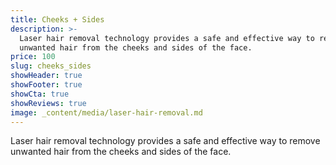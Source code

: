 ```yaml
---
title: Cheeks + Sides
description: >-
  Laser hair removal technology provides a safe and effective way to remove
  unwanted hair from the cheeks and sides of the face.
price: 100
slug: cheeks_sides
showHeader: true
showFooter: true
showCta: true
showReviews: true
image: _content/media/laser-hair-removal.md
---
```


Laser hair removal technology provides a safe and effective way to remove unwanted hair from the cheeks and sides of the face.
